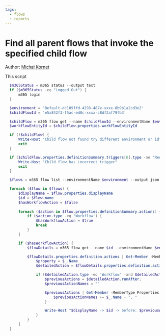 ```yaml
---
tags:  
  - flows
  - reports
---
```



# Find all parent flows that invoke the specified child flow

Author: [Michał Kornet](https://github.com/mkm17)

This script 

<Tabs>
  <TabItem value="PowerShell">

  ```powershell
    $m365Status = m365 status --output text
    if ($m365Status -eq "Logged Out") {
        m365 login
    }

    $environment = 'Default-dc109ffd-4298-487e-xxxx-6b9b1a2cd3e2'
    $childFlowId = 'e5a842f3-f5ac-ed0c-xxxx-c8df2af79fb3'

    $childFlow = m365 flow get --name $childFlowId --environmentName $environment --output json | ConvertFrom-Json 
    $workflowEntityId = $childFlow.properties.workflowEntityId

    if (!$childFlow) {
        Write-Host "Child flow not found try different environment or id"
        exit
    }

    if ($childFlow.properties.definitionSummary.triggers[0].type -ne 'Request' -or $childFlow.properties.definitionSummary.triggers[0].kind -ne "Button") {
        Write-Host "Child flow has incorrect trigger"
        exit
    }

    $flows = m365 flow list --environmentName $environment --output json | ConvertFrom-Json

    foreach ($flow in $flows) {
        $displayName = $flow.properties.displayName
        $id = $flow.name
        $hasWorkflowAction = $false
        
        foreach ($action in $flow.properties.definitionSummary.actions) {
            if ($action.type -eq 'Workflow') {
                $hasWorkflowAction = $true
                break
            }
        }

        if ($hasWorkflowAction) {
            $flowDetails = m365 flow get --name $id --environmentName $environment --output json | ConvertFrom-Json

            $flowDetails.properties.definition.actions | Get-Member -MemberType Properties | ForEach-Object {
                $property = $_.Name
                $detailedAction = $flowDetails.properties.definition.actions.$property

                if ($detailedAction.type -eq 'Workflow' -and $detailedAction.inputs.host.workflowReferenceName -eq $workflowEntityId) {
                    $previousActions = $detailedAction.runAfter;
                    $previousActionNames = ""

                    $previousActions | Get-Member -MemberType Properties | ForEach-Object {
                        $previousActionNames += $_.Name + ", "
                    }

                    Write-Host "$displayName -> $id -> before: $previousActionNames"
                }
            }
        }
    }

  ```

  </TabItem>
</Tabs>

